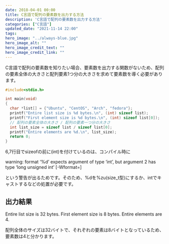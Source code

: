 ```yaml
---
date: 2018-04-01 00:00
title: C言語で配列の要素数を出力する方法
description: 'C言語で配列の要素数を出力する方法'
categories: ["C言語"]
updated_date: "2021-11-14 22:00"
tags:
hero_image: "../always-blue.jpg"
hero_image_alt: ""
hero_image_credit_text: ""
hero_image_credit_link: ""
---
```


C言語で配列の要素数を知りたい場合、要素数を出力する関数がないため、配列の要素全体の大きさと配列要素1つ分の大きさを求めて要素数を導く必要があります。

```c
#include<stdio.h>

int main(void)
{
  char *list[] = {"Ubuntu", "CentOS", "Arch", "fedora"};
  printf("Entire list size is %d bytes.\n", (int) sizeof list);
  printf("First element size is %d bytes.\n", (int) sizeof list[0]);
  // 配列の要素全体の大きさ / 配列の要素一つ分の大きさ
  int list_size = sizeof list / sizeof list[0];
  printf("Entire elements are %d.\n", list_size);
  return 0;
}
```

6,7行目でsizeofの前に(int)を付けているのは、コンパイル時に

warning: format ‘%d’ expects argument of type ‘int’, but argument 2 has type ‘long unsigned int’ [-Wformat=]

という警告が出るためです。そのため、%dを%zu(size_t型)にするか、intでキャストするなどの処置が必要です。

## 出力結果
Entire list size is 32 bytes.
First element size is 8 bytes.
Entire elements are 4.

配列全体のサイズは32バイトで、それぞれの要素は8バイトとなっているため、要素数は4と分かります。

